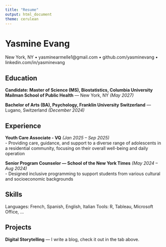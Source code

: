 ```yaml
---
title: "Resume"
output: html_document
theme: cerulean
---
```


# Yasmine Evang
New York, NY • yasminearmelle1@gmail.com • github.com/yasminevang • linkedin.com/in/yasminevang

## Education
**Candidate: Master of Science (MS), Biostatistics, Columbia University Mailman School of Public Health** — New York, NY *(May 2027)*  

**Bachelor of Arts (BA), Psychology, Franklin University Switzerland** — Lugano, Switzerland *(December 2024)*  


## Experience
**Youth Care Associate - VQ** *(Jan 2025 – Sep 2025)*  
- Providing care, guidance, and support to a diverse range of adolescents in a residential community,
focusing on their overall well-being and daily operation

**Senior Program Counselor — School of the New York Times** *(May 2024 – Aug 2024)*  
- Designed inclusive programming to support students from various cultural and socioeconomic
backgrounds

## Skills
Languages: French, Spanish, English, Italian
Tools: R, Tableau, Microsoft Office, …  

## Projects
**Digital Storytelling** — I write a blog, check it out in the tab above.


